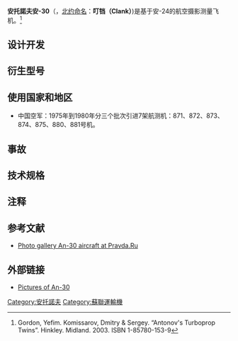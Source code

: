 {{NoteTA
|1=zh-tw:安托諾夫;zh-cn:安东诺夫;
|2=zh-tw:An-;zh-cn:安-;
}}
{{infobox Aircraft
 |name = 安-30
 |type = [[客机|客机]]<br>[[運輸機|運輸機]]
 |manufacturer = [[安东诺夫设计局|安东诺夫设计局]]
 |image = File:An-30 - RA-26226.jpg
 |caption =
 |designer =[[安东诺夫设计局|安东诺夫设计局]]
 |first flight = 1967年8月21日<ref name='prod'>''原型机首飞于1967年8月21日. An-30批生产型首飞于1974年</ref><ref name='p75'>Gordon, Komissarov and Komissarov 2003, p. 75.</ref>
 |introduced =1968年7月 
 |retired =
 |produced = 1971-1980
 |number built = 123
 |status =
 |unit cost =
 |primary user =
 |more users =
 |developed from = [[安-24|安-24]]
 |variants with their own articles =
}}
'''安托諾夫安-30'''（{{lang-uk|Антонов Ан-30}}，[[北约命名|北约命名]]：'''叮铛（Clank）''')是基于安-24的航空摄影测量飞机。<ref name = "An-24">Gordon, Yefim. Komissarov, Dmitry & Sergey. “Antonov's Turboprop Twins”. Hinkley. Midland. 2003. ISBN 1-85780-153-9</ref>

== 设计开发 ==
{{empty section}}
== 衍生型号 ==
{{empty section}}
== 使用国家和地区 ==
*中国空军：1975年到1980年分三个批次引进7架航测机：871、872、873、874、875、880、881号机。

==事故==
{{empty section}}
==技术规格==

{{Aircraft specifications

|plane or copter?=plane
|jet or prop?=prop

<!-- Now, fill out the specs.  Please include units where appropriate（main comes first, alt in parentheses）。
If an item doesn't apply, like capacity, leave it blank. For instructions on using |more general=, |more performance=, |power original=, and |thrust original= see [[Template_talk:Aircraft_specifications|Template talk:Aircraft specifications]].  To add a new line, end the old one with a right parenthesis ")" and start a new, fully formatted line beginning with * -->
|ref=Jane's All The World's Aircraft 1988–89<ref name="janes">{{cite book
 | editor = J W R Taylor
 | title = Jane's All The World's Aircraft,1988–89
 | url = https://archive.org/details/janesallworldsai0000unse_j1y2
 | year = 1988
 | publisher = Jane's Information Group
 | isbn =0-7106-0867-5
 }}</ref>
|crew=7
|capacity=
|length main= 24.26 m
|length alt= 79 ft 7 in
|span main= 29.20 m
|span alt= 95 ft 9½ in
|height main= 8.32 m
|height alt= 27 ft 3½ in
|area main= 75 m²
|area alt= 807 ft²
|aspect ratio=11.4:1
|airfoil=
|empty weight main= 15,590 kg
|empty weight alt= 34,370 lb
|loaded weight main=
|loaded weight alt=
|useful load main=
|useful load alt=
|max takeoff weight main= 23,000kg
|max takeoff weight alt= 50,706lb
|more general=
|engine (prop)= ZMKB "Progress" AI-24T 
|type of prop=[[涡轮螺旋桨发动机|涡轮螺旋桨发动机]]
|number of props=2
|power main= 每台功率2,103 kW
|power alt= 2,803 ehp
|power original=
|max speed main= 540 km/h
|max speed alt= 291 knots, 335 mph
|cruise speed main= 430 km/h
|cruise speed alt= 232 knots,  267 mph
|stall speed main=
|stall speed alt=
|never exceed speed main=
|never exceed speed alt=
|range main= 2,630 km
|range alt= 1,420 nm,  1,634 mi
|more range=（with no reserves）
|ceiling main= 8,300m
|ceiling alt= 27,230 ft
|climb rate main=
|climb rate alt=
|loading main=
|loading alt=
|thrust/weight=
|power/mass main=
|power/mass alt=
|more performance=
|armament=
|avionics= 5个位置用于安装大型相机.  其他测量设备也可安装。
}}

== 注释 ==
<references group="note"/>
==参考文献==
* [http://english.pravda.ru/photo/report/An_30-3227 Photo gallery An-30 aircraft at Pravda.Ru] {{Wayback|url=http://english.pravda.ru/photo/report/An_30-3227 |date=20090622023244 }}
{{reflist}}
== 外部链接 ==
{{commonscat|Antonov An-30}}
* [http://www.airliners.net/search/photo.search?aircraft_genericsearch=Antonov%20An-30&distinct_entry=true Pictures of An-30]

{{Antonov}}

{{DEFAULTSORT:An-30}}
[[Category:安托諾夫|Category:安托諾夫]]
[[Category:蘇聯運輸機|Category:蘇聯運輸機]]